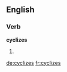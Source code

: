 ==English==

===Verb===
'''cyclizes'''

# {{third-person singular of|[[cyclize]]}}

[[de:cyclizes]]
[[fr:cyclizes]]